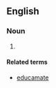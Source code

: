 ==English==

===Noun===
{{en-noun|-}}

# {{lb|en|chiefly|humorous}} {{form of|Mistaken form|education|lang=en}}

====Related terms====
* [[educamate]]